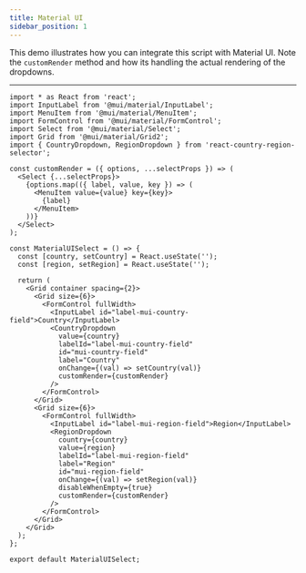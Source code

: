 ```yaml
---
title: Material UI
sidebar_position: 1
---
```



This demo illustrates how you can integrate this script with Material UI. Note the `customRender` method and how
its handling the actual rendering of the dropdowns.

<MaterialUI />

---

```tsx
import * as React from 'react';
import InputLabel from '@mui/material/InputLabel';
import MenuItem from '@mui/material/MenuItem';
import FormControl from '@mui/material/FormControl';
import Select from '@mui/material/Select';
import Grid from '@mui/material/Grid2';
import { CountryDropdown, RegionDropdown } from 'react-country-region-selector';

const customRender = ({ options, ...selectProps }) => (
  <Select {...selectProps}>
    {options.map(({ label, value, key }) => (
      <MenuItem value={value} key={key}>
        {label}
      </MenuItem>
    ))}
  </Select>
);

const MaterialUISelect = () => {
  const [country, setCountry] = React.useState('');
  const [region, setRegion] = React.useState('');

  return (
    <Grid container spacing={2}>
      <Grid size={6}>
        <FormControl fullWidth>
          <InputLabel id="label-mui-country-field">Country</InputLabel>
          <CountryDropdown
            value={country}
            labelId="label-mui-country-field"
            id="mui-country-field"
            label="Country"
            onChange={(val) => setCountry(val)}
            customRender={customRender}
          />
        </FormControl>
      </Grid>
      <Grid size={6}>
        <FormControl fullWidth>
          <InputLabel id="label-mui-region-field">Region</InputLabel>
          <RegionDropdown
            country={country}
            value={region}
            labelId="label-mui-region-field"
            label="Region"
            id="mui-region-field"
            onChange={(val) => setRegion(val)}
            disableWhenEmpty={true}
            customRender={customRender}
          />
        </FormControl>
      </Grid>
    </Grid>
  );
};

export default MaterialUISelect;
```
